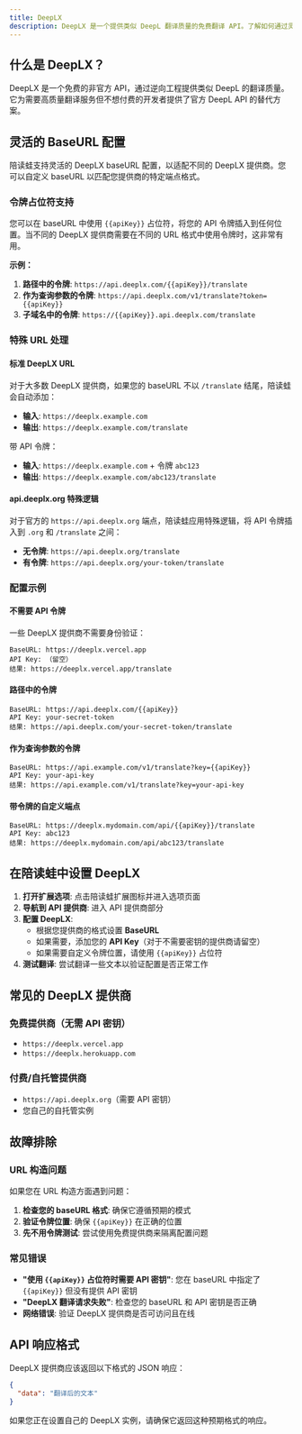 ```yaml
---
title: DeepLX
description: DeepLX 是一个提供类似 DeepL 翻译质量的免费翻译 API。了解如何通过灵活的 baseURL 模式配置不同的 DeepLX 提供商。
---
```


## 什么是 DeepLX？

DeepLX 是一个免费的非官方 API，通过逆向工程提供类似 DeepL 的翻译质量。它为需要高质量翻译服务但不想付费的开发者提供了官方 DeepL API 的替代方案。

## 灵活的 BaseURL 配置

陪读蛙支持灵活的 DeepLX baseURL 配置，以适配不同的 DeepLX 提供商。您可以自定义 baseURL 以匹配您提供商的特定端点格式。

### 令牌占位符支持

您可以在 baseURL 中使用 `{{apiKey}}` 占位符，将您的 API 令牌插入到任何位置。当不同的 DeepLX 提供商需要在不同的 URL 格式中使用令牌时，这非常有用。

**示例：**

1. **路径中的令牌**: `https://api.deeplx.com/{{apiKey}}/translate`
2. **作为查询参数的令牌**: `https://api.deeplx.com/v1/translate?token={{apiKey}}`
3. **子域名中的令牌**: `https://{{apiKey}}.api.deeplx.com/translate`

### 特殊 URL 处理

#### 标准 DeepLX URL

对于大多数 DeepLX 提供商，如果您的 baseURL 不以 `/translate` 结尾，陪读蛙会自动添加：

- **输入**: `https://deeplx.example.com`
- **输出**: `https://deeplx.example.com/translate`

带 API 令牌：
- **输入**: `https://deeplx.example.com` + 令牌 `abc123`
- **输出**: `https://deeplx.example.com/abc123/translate`

#### api.deeplx.org 特殊逻辑

对于官方的 `https://api.deeplx.org` 端点，陪读蛙应用特殊逻辑，将 API 令牌插入到 `.org` 和 `/translate` 之间：

- **无令牌**: `https://api.deeplx.org/translate`
- **有令牌**: `https://api.deeplx.org/your-token/translate`

### 配置示例

#### 不需要 API 令牌

一些 DeepLX 提供商不需要身份验证：

```
BaseURL: https://deeplx.vercel.app
API Key: （留空）
结果: https://deeplx.vercel.app/translate
```

#### 路径中的令牌

```
BaseURL: https://api.deeplx.com/{{apiKey}}
API Key: your-secret-token
结果: https://api.deeplx.com/your-secret-token/translate
```

#### 作为查询参数的令牌

```
BaseURL: https://api.example.com/v1/translate?key={{apiKey}}
API Key: your-api-key
结果: https://api.example.com/v1/translate?key=your-api-key
```

#### 带令牌的自定义端点

```
BaseURL: https://deeplx.mydomain.com/api/{{apiKey}}/translate
API Key: abc123
结果: https://deeplx.mydomain.com/api/abc123/translate
```

## 在陪读蛙中设置 DeepLX

1. **打开扩展选项**: 点击陪读蛙扩展图标并进入选项页面
2. **导航到 API 提供商**: 进入 API 提供商部分
3. **配置 DeepLX**:
   - 根据您提供商的格式设置 **BaseURL**
   - 如果需要，添加您的 **API Key**（对于不需要密钥的提供商请留空）
   - 如果需要自定义令牌位置，请使用 `{{apiKey}}` 占位符
4. **测试翻译**: 尝试翻译一些文本以验证配置是否正常工作

## 常见的 DeepLX 提供商

### 免费提供商（无需 API 密钥）
- `https://deeplx.vercel.app`
- `https://deeplx.herokuapp.com`

### 付费/自托管提供商
- `https://api.deeplx.org`（需要 API 密钥）
- 您自己的自托管实例

## 故障排除

### URL 构造问题
如果您在 URL 构造方面遇到问题：

1. **检查您的 baseURL 格式**: 确保它遵循预期的模式
2. **验证令牌位置**: 确保 `{{apiKey}}` 在正确的位置
3. **先不用令牌测试**: 尝试使用免费提供商来隔离配置问题

### 常见错误

- **"使用 `{{apiKey}}` 占位符时需要 API 密钥"**: 您在 baseURL 中指定了 `{{apiKey}}` 但没有提供 API 密钥
- **"DeepLX 翻译请求失败"**: 检查您的 baseURL 和 API 密钥是否正确
- **网络错误**: 验证 DeepLX 提供商是否可访问且在线

## API 响应格式

DeepLX 提供商应该返回以下格式的 JSON 响应：

```json
{
  "data": "翻译后的文本"
}
```

如果您正在设置自己的 DeepLX 实例，请确保它返回这种预期格式的响应。